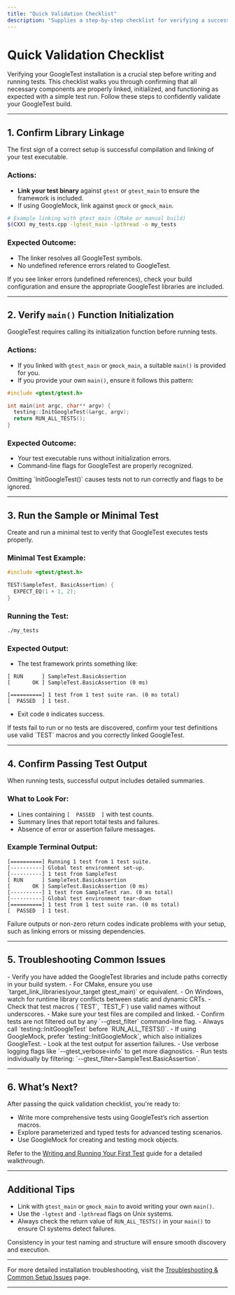 ```yaml
---
title: "Quick Validation Checklist"
description: "Supplies a step-by-step checklist for verifying a successful installation—from confirming library linkage to seeing passing test output—to empower users with confidence in their build before writing more tests."
---
```


# Quick Validation Checklist

Verifying your GoogleTest installation is a crucial step before writing and running tests. This checklist walks you through confirming that all necessary components are properly linked, initialized, and functioning as expected with a simple test run. Follow these steps to confidently validate your GoogleTest build.

---

## 1. Confirm Library Linkage

The first sign of a correct setup is successful compilation and linking of your test executable.

### Actions:
- **Link your test binary** against `gtest` or `gtest_main` to ensure the framework is included.
- If using GoogleMock, link against `gmock` or `gmock_main`.

```bash
# Example linking with gtest_main (CMake or manual build)
$(CXX) my_tests.cpp -lgtest_main -lpthread -o my_tests
```

### Expected Outcome:
- The linker resolves all GoogleTest symbols.
- No undefined reference errors related to GoogleTest.

<Check>
If you see linker errors (undefined references), check your build configuration and ensure the appropriate GoogleTest libraries are included.
</Check>

---

## 2. Verify `main()` Function Initialization

GoogleTest requires calling its initialization function before running tests.

### Actions:
- If you linked with `gtest_main` or `gmock_main`, a suitable `main()` is provided for you.
- If you provide your own `main()`, ensure it follows this pattern:

```cpp
#include <gtest/gtest.h>

int main(int argc, char** argv) {
  testing::InitGoogleTest(&argc, argv);
  return RUN_ALL_TESTS();
}
```

### Expected Outcome:
- Your test executable runs without initialization errors.
- Command-line flags for GoogleTest are properly recognized.

<Check>
Omitting `InitGoogleTest()` causes tests not to run correctly and flags to be ignored.
</Check>

---

## 3. Run the Sample or Minimal Test

Create and run a minimal test to verify that GoogleTest executes tests properly.

### Minimal Test Example:

```cpp
#include <gtest/gtest.h>

TEST(SampleTest, BasicAssertion) {
  EXPECT_EQ(1 + 1, 2);
}
```

### Running the Test:
```bash
./my_tests
```

### Expected Output:
- The test framework prints something like:

```
[ RUN      ] SampleTest.BasicAssertion
[       OK ] SampleTest.BasicAssertion (0 ms)

[==========] 1 test from 1 test suite ran. (0 ms total)
[  PASSED  ] 1 test.
```

- Exit code `0` indicates success.

<Check>
If tests fail to run or no tests are discovered, confirm your test definitions use valid `TEST` macros and you correctly linked GoogleTest.
</Check>

---

## 4. Confirm Passing Test Output

When running tests, successful output includes detailed summaries.

### What to Look For:
- Lines containing `[  PASSED  ]` with test counts.
- Summary lines that report total tests and failures.
- Absence of error or assertion failure messages.

### Example Terminal Output:

```
[==========] Running 1 test from 1 test suite.
[----------] Global test environment set-up.
[----------] 1 test from SampleTest
[ RUN      ] SampleTest.BasicAssertion
[       OK ] SampleTest.BasicAssertion (0 ms)
[----------] 1 test from SampleTest ran. (0 ms total)
[----------] Global test environment tear-down
[==========] 1 test from 1 test suite ran. (0 ms total)
[  PASSED  ] 1 test.
```

<Check>
Failure outputs or non-zero return codes indicate problems with your setup, such as linking errors or missing dependencies.
</Check>

---

## 5. Troubleshooting Common Issues

<AccordionGroup title="Troubleshooting Quick Validation">
<Accordion title="Linking Errors">
- Verify you have added the GoogleTest libraries and include paths correctly in your build system.
- For CMake, ensure you use `target_link_libraries(your_target gtest_main)` or equivalent.
- On Windows, watch for runtime library conflicts between static and dynamic CRTs.
</Accordion>
<Accordion title="No Tests Found">
- Check that test macros (`TEST`, `TEST_F`) use valid names without underscores.
- Make sure your test files are compiled and linked.
- Confirm tests are not filtered out by any `--gtest_filter` command-line flag.
</Accordion>
<Accordion title="Initialization Issues">
- Always call `testing::InitGoogleTest` before `RUN_ALL_TESTS()`.
- If using GoogleMock, prefer `testing::InitGoogleMock`, which also initializes GoogleTest.
</Accordion>
<Accordion title="Runtime Failures or Crashes">
- Look at the test output for assertion failures.
- Use verbose logging flags like `--gtest_verbose=info` to get more diagnostics.
- Run tests individually by filtering: `--gtest_filter=SampleTest.BasicAssertion`.
</Accordion>
</AccordionGroup>

---

## 6. What’s Next?

After passing the quick validation checklist, you're ready to:

- Write more comprehensive tests using GoogleTest’s rich assertion macros.
- Explore parameterized and typed tests for advanced testing scenarios.
- Use GoogleMock for creating and testing mock objects.

Refer to the [Writing and Running Your First Test](../create-run-test) guide for a detailed walkthrough.

---

## Additional Tips

- Link with `gtest_main` or `gmock_main` to avoid writing your own `main()`.
- Use the `-lgtest` and `-lpthread` flags on Unix systems.
- Always check the return value of `RUN_ALL_TESTS()` in your `main()` to ensure CI systems detect failures.

<Tip>
Consistency in your test naming and structure will ensure smooth discovery and execution.
</Tip>

---

For more detailed installation troubleshooting, visit the [Troubleshooting & Common Setup Issues](../troubleshooting-setup) page.

---